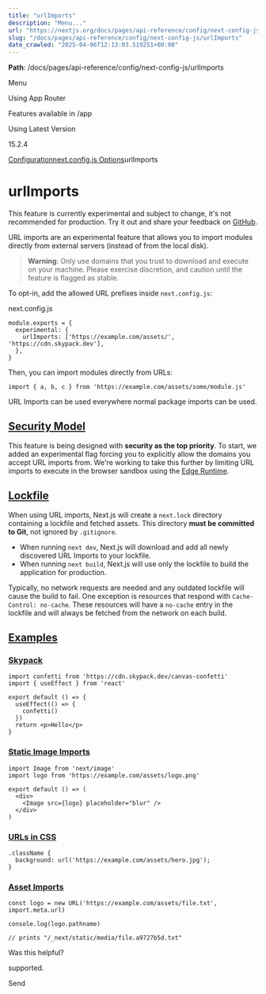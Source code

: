 ---
title: "urlImports"
description: "Menu..."
url: "https://nextjs.org/docs/pages/api-reference/config/next-config-js/urlImports"
slug: "/docs/pages/api-reference/config/next-config-js/urlImports"
date_crawled: "2025-04-06T12:13:03.519251+00:00"
---

**Path**: /docs/pages/api-reference/config/next-config-js/urlImports

Menu

Using App Router

Features available in /app

Using Latest Version

15.2.4

[Configuration](/docs/pages/api-reference/config)[next.config.js Options](/docs/pages/api-reference/config/next-config-js)urlImports

# urlImports

This feature is currently experimental and subject to change, it's not recommended for production. Try it out and share your feedback on [GitHub](https://github.com/vercel/next.js/issues).

URL imports are an experimental feature that allows you to import modules directly from external servers (instead of from the local disk).

> **Warning**: Only use domains that you trust to download and execute on your machine. Please exercise discretion, and caution until the feature is flagged as stable.

To opt-in, add the allowed URL prefixes inside `next.config.js`:

next.config.js

```
module.exports = {
  experimental: {
    urlImports: ['https://example.com/assets/', 'https://cdn.skypack.dev'],
  },
}
```

Then, you can import modules directly from URLs:

```
import { a, b, c } from 'https://example.com/assets/some/module.js'
```

URL Imports can be used everywhere normal package imports can be used.

## [Security Model](#security-model)

This feature is being designed with **security as the top priority**. To start, we added an experimental flag forcing you to explicitly allow the domains you accept URL imports from. We're working to take this further by limiting URL imports to execute in the browser sandbox using the [Edge Runtime](/docs/app/api-reference/edge).

## [Lockfile](#lockfile)

When using URL imports, Next.js will create a `next.lock` directory containing a lockfile and fetched assets.
This directory **must be committed to Git**, not ignored by `.gitignore`.

* When running `next dev`, Next.js will download and add all newly discovered URL Imports to your lockfile.
* When running `next build`, Next.js will use only the lockfile to build the application for production.

Typically, no network requests are needed and any outdated lockfile will cause the build to fail.
One exception is resources that respond with `Cache-Control: no-cache`.
These resources will have a `no-cache` entry in the lockfile and will always be fetched from the network on each build.

## [Examples](#examples)

### [Skypack](#skypack)

```
import confetti from 'https://cdn.skypack.dev/canvas-confetti'
import { useEffect } from 'react'
 
export default () => {
  useEffect(() => {
    confetti()
  })
  return <p>Hello</p>
}
```

### [Static Image Imports](#static-image-imports)

```
import Image from 'next/image'
import logo from 'https://example.com/assets/logo.png'
 
export default () => (
  <div>
    <Image src={logo} placeholder="blur" />
  </div>
)
```

### [URLs in CSS](#urls-in-css)

```
.className {
  background: url('https://example.com/assets/hero.jpg');
}
```

### [Asset Imports](#asset-imports)

```
const logo = new URL('https://example.com/assets/file.txt', import.meta.url)
 
console.log(logo.pathname)
 
// prints "/_next/static/media/file.a9727b5d.txt"
```

Was this helpful?

supported.

Send